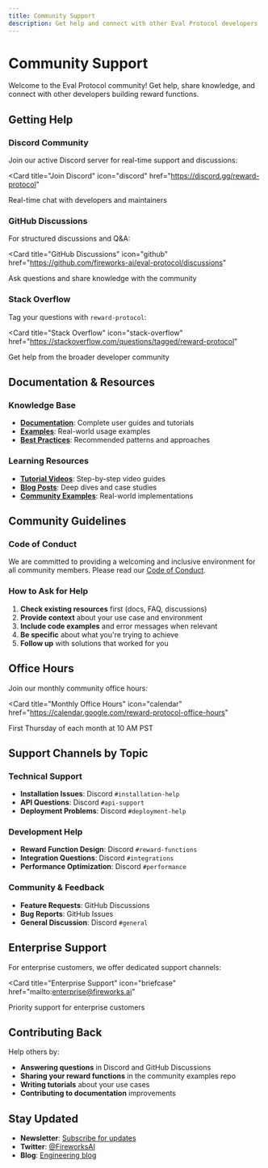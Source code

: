 ```yaml
---
title: Community Support
description: Get help and connect with other Eval Protocol developers
---
```


# Community Support

Welcome to the Eval Protocol community! Get help, share knowledge, and connect with other developers building reward functions.

## Getting Help

### Discord Community
Join our active Discord server for real-time support and discussions:

<Card
  title="Join Discord"
  icon="discord"
  href="https://discord.gg/reward-protocol"
>
  Real-time chat with developers and maintainers
</Card>

### GitHub Discussions
For structured discussions and Q&A:

<Card
  title="GitHub Discussions"
  icon="github"
  href="https://github.com/fireworks-ai/eval-protocol/discussions"
>
  Ask questions and share knowledge with the community
</Card>

### Stack Overflow
Tag your questions with `reward-protocol`:

<Card
  title="Stack Overflow"
  icon="stack-overflow"
  href="https://stackoverflow.com/questions/tagged/reward-protocol"
>
  Get help from the broader developer community
</Card>

## Documentation & Resources

### Knowledge Base
- **[Documentation](/quickstart)**: Complete user guides and tutorials
- **[Examples](/examples/overview)**: Real-world usage examples
- **[Best Practices](/development/getting-started)**: Recommended patterns and approaches

### Learning Resources
- **[Tutorial Videos](https://youtube.com/reward-protocol)**: Step-by-step video guides
- **[Blog Posts](https://blog.fireworks.ai/tag/reward-protocol)**: Deep dives and case studies
- **[Community Examples](https://github.com/fireworks-ai/reward-examples)**: Real-world implementations

## Community Guidelines

### Code of Conduct
We are committed to providing a welcoming and inclusive environment for all community members. Please read our [Code of Conduct](https://github.com/fireworks-ai/eval-protocol/blob/main/CODE_OF_CONDUCT.md).

### How to Ask for Help
1. **Check existing resources** first (docs, FAQ, discussions)
2. **Provide context** about your use case and environment
3. **Include code examples** and error messages when relevant
4. **Be specific** about what you're trying to achieve
5. **Follow up** with solutions that worked for you

## Office Hours

Join our monthly community office hours:

<Card
  title="Monthly Office Hours"
  icon="calendar"
  href="https://calendar.google.com/reward-protocol-office-hours"
>
  First Thursday of each month at 10 AM PST
</Card>

## Support Channels by Topic

### Technical Support
- **Installation Issues**: Discord `#installation-help`
- **API Questions**: Discord `#api-support`
- **Deployment Problems**: Discord `#deployment-help`

### Development Help
- **Reward Function Design**: Discord `#reward-functions`
- **Integration Questions**: Discord `#integrations`
- **Performance Optimization**: Discord `#performance`

### Community & Feedback
- **Feature Requests**: GitHub Discussions
- **Bug Reports**: GitHub Issues
- **General Discussion**: Discord `#general`

## Enterprise Support

For enterprise customers, we offer dedicated support channels:

<Card
  title="Enterprise Support"
  icon="briefcase"
  href="mailto:enterprise@fireworks.ai"
>
  Priority support for enterprise customers
</Card>

## Contributing Back

Help others by:
- **Answering questions** in Discord and GitHub Discussions
- **Sharing your reward functions** in the community examples repo
- **Writing tutorials** about your use cases
- **Contributing to documentation** improvements

## Stay Updated

- **Newsletter**: [Subscribe for updates](https://fireworks.ai/newsletter)
- **Twitter**: [@FireworksAI](https://twitter.com/FireworksAI)
- **Blog**: [Engineering blog](https://blog.fireworks.ai)